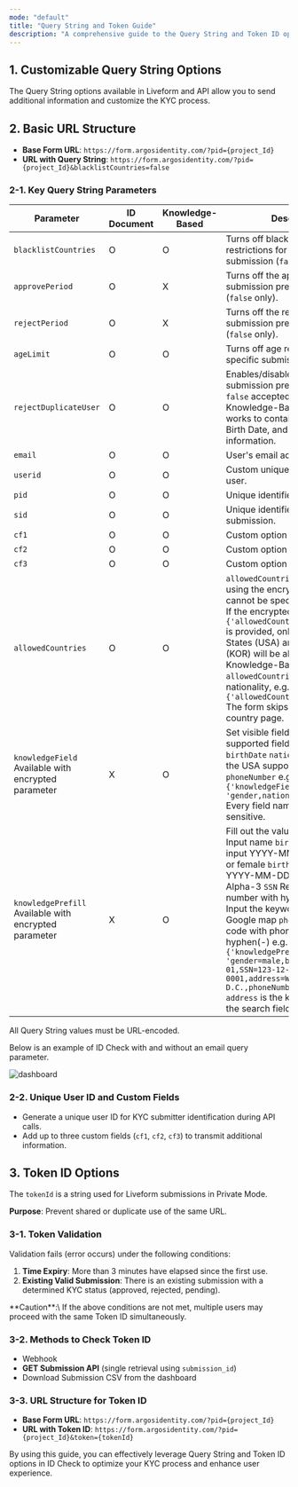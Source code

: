 ```yaml
---
mode: "default"
title: "Query String and Token Guide"
description: "A comprehensive guide to the Query String and Token ID options for Liveform. These options enable features such as transmitting additional information, preventing duplicate submissions, and identifying users. Explore essential tools to optimize your ID Check process."
---
```


## 1. Customizable Query String Options

The Query String options available in Liveform and API allow you to send additional information and customize the KYC process.

## 2. Basic URL Structure

- **Base Form URL**: `https://form.argosidentity.com/?pid={project_Id}`
- **URL with Query String**: `https://form.argosidentity.com/?pid={project_Id}&blacklistCountries=false`

### 2-1. Key Query String Parameters

| Parameter                                               | ID Document | Knowledge-Based | Description                                                                                                                                                                                                                                                                                                                                                                                                                                                                                                                                              |
| ------------------------------------------------------- | ----------- | --------------- | -------------------------------------------------------------------------------------------------------------------------------------------------------------------------------------------------------------------------------------------------------------------------------------------------------------------------------------------------------------------------------------------------------------------------------------------------------------------------------------------------------------------------------------------------------- |
| `blacklistCountries`                                    | O           | O               | Turns off blacklist country restrictions for the specific submission (`false` only).                                                                                                                                                                                                                                                                                                                                                                                                                                                                     |
| `approvePeriod`                                         | O           | X               | Turns off the approved duplicate submission prevention period (`false` only).                                                                                                                                                                                                                                                                                                                                                                                                                                                                            |
| `rejectPeriod`                                          | O           | X               | Turns off the rejected duplicate submission prevention period (`false` only).                                                                                                                                                                                                                                                                                                                                                                                                                                                                            |
| `ageLimit`                                              | O           | O               | Turns off age restriction for the specific submission (`false` only).                                                                                                                                                                                                                                                                                                                                                                                                                                                                                    |
| `rejectDuplicateUser`                                   | O           | O               | Enables/disables duplicate submission prevention (`true` or `false` accepted).  - In Knowledge-Based Submission, it works to contain Name, Gender, Birth Date, and Nationality information.                                                                                                                                                                                                                                                                                                                                                              |
| `email`                                                 | O           | O               | User's email address.                                                                                                                                                                                                                                                                                                                                                                                                                                                                                                                                    |
| `userid`                                                | O           | O               | Custom unique identifier for the user.                                                                                                                                                                                                                                                                                                                                                                                                                                                                                                                   |
| `pid`                                                   | O           | O               | Unique identifier for each project.                                                                                                                                                                                                                                                                                                                                                                                                                                                                                                                      |
| `sid`                                                   | O           | O               | Unique identifier for each submission.                                                                                                                                                                                                                                                                                                                                                                                                                                                                                                                   |
| `cf1`                                                   | O           | O               | Custom option field #1.                                                                                                                                                                                                                                                                                                                                                                                                                                                                                                                                  |
| `cf2`                                                   | O           | O               | Custom option field #2.                                                                                                                                                                                                                                                                                                                                                                                                                                                                                                                                  |
| `cf3`                                                   | O           | O               | Custom option field #3.                                                                                                                                                                                                                                                                                                                                                                                                                                                                                                                                  |
| `allowedCountries`                                      | O           | O               | `allowedCountries` can only be set using the encryption option and cannot be specified directly. e.g., If the encrypted value `{'allowedCountries': 'USA,KOR'}` is provided, only the United States (USA) and South Korea (KOR) will be allowed.  - In Knowledge-Based, if `allowedCountries` set one nationality, e.g. `{'allowedCountries': 'USA'}` The form skips to the select country page.                                                                                                                                                         |
| `knowledgeField`   Available with encrypted parameter   | X           | O               | Set visible fields from the supported fields.    `name`    `gender`   `birthDate`   `nationality`   `SSN` (Only the USA supported)  `address`  `phoneNumber`  e.g. `{'knowledgeField': 'gender,nationality,name'}`  Every field name is case-sensitive.                                                                                                                                                                                                                                                                                                  |
| `knowledgePrefill`   Available with encrypted parameter | X           | O               | Fill out the value in advance.  `name` Input name  `birthDate` Require input YYYY-MM-DD  `gender` male or female  `birthDate` Require input YYYY-MM-DD  `nationality` ISO Alpha-3  `SSN` Require input number with hyphen(-)  `address` Input the keyword address in Google map  `phoneNumber` Country code with phone number without hyphen(-)  e.g. `{'knowledgePrefill': 'gender=male,birthdate=1990-01-01,SSN=123-12-0001,address=Washington D.C.,phoneNumber=+15555551234'}`    `address` is the keyword to put in the search field in Google Maps. |

<Note>
  All Query String values must be URL-encoded.
</Note>

Below is an example of ID Check with and without an email query parameter.

![dashboard](/images/en_email_queryparameter.png)

### 2-2. Unique User ID and Custom Fields

- Generate a unique user ID for KYC submitter identification during API calls.
- Add up to three custom fields (`cf1`, `cf2`, `cf3`) to transmit additional information.

## 3. Token ID Options

The `tokenId` is a string used for Liveform submissions in Private Mode.

**Purpose**: Prevent shared or duplicate use of the same URL.

### 3-1. Token Validation

Validation fails (error occurs) under the following conditions:

1. **Time Expiry**: More than 3 minutes have elapsed since the first use.
2. **Existing Valid Submission**: There is an existing submission with a determined KYC status (approved, rejected, pending).

<Warning>
  **Caution**:\
  If the above conditions are not met, multiple users may proceed with the same Token ID simultaneously.
</Warning>

### 3-2. Methods to Check Token ID

- Webhook
- **GET Submission API** (single retrieval using `submission_id`)
- Download Submission CSV from the dashboard

### 3-3. URL Structure for Token ID

- **Base Form URL**: `https://form.argosidentity.com/?pid={project_Id}`
- **URL with Token ID**: `https://form.argosidentity.com/?pid={project_Id}&token={tokenId}`

By using this guide, you can effectively leverage Query String and Token ID options in ID Check to optimize your KYC process and enhance user experience.